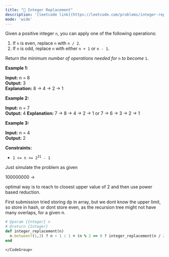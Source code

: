 ```yaml
---
title: "🧀 Integer Replacement"
description: '[leetcode link](https://leetcode.com/problems/integer-replacement/description/)'
mode: 'wide'
---
```

<Tabs>
  <Tab title="Question" icon="circle-question" iconType="regular">
    <Card>
      <p>Given a positive integer <code>n</code>,&nbsp;you can apply one of the following&nbsp;operations:</p>  <ol>  <li>If <code>n</code> is even, replace <code>n</code> with <code>n / 2</code>.</li>  <li>If <code>n</code> is odd, replace <code>n</code> with either <code>n + 1</code> or <code>n - 1</code>.</li> </ol>  <p>Return <em>the minimum number of operations needed for</em> <code>n</code> <em>to become</em> <code>1</code>.</p>   <p><strong class="example">Example 1:</strong></p>   <strong>Input:</strong> n = 8 <br/> <strong>Output:</strong> 3 <br/> <strong>Explanation:</strong> 8 -&gt; 4 -&gt; 2 -&gt; 1   <p><strong class="example">Example 2:</strong></p>   <strong>Input:</strong> n = 7 <br/> <strong>Output:</strong> 4 <strong>Explanation: </strong>7 -&gt; 8 -&gt; 4 -&gt; 2 -&gt; 1 or 7 -&gt; 6 -&gt; 3 -&gt; 2 -&gt; 1   <p><strong class="example">Example 3:</strong></p>   <strong>Input:</strong> n = 4 <br/> <strong>Output:</strong> 2    <p><strong>Constraints:</strong></p>  <ul>  <li><code>1 &lt;= n &lt;= 2<sup>31</sup> - 1</code></li> </ul> 
    </Card>
  </Tab>
  <Tab title="Solution" icon="lightbulb" iconType="regular" >
    <Card>
      Just simulate the problem as given

100000000 -&gt; 

optimal way is to reach to closest upper value of 2 and then use power based reduction.

First submission tried storing dp in array, but we dont know the upper limit, so store in hash, or dont store even, as the recursion tree might not have many overlaps, for a given n.
</Card>
  <Expandable title="code">
    <CodeGroup dropdown>
```ruby title="Integer Replacement" lines
# @param {Integer} n
# @return {Integer}
def integer_replacement(n)
  n.between?(1,3) ? n - 1 : 1 + (n % 2 == 0 ? integer_replacement(n / 2) : [integer_replacement(n + 1), integer_replacement(n - 1)].min)
end
```
    </CodeGroup>
  </Expandable>
  </Tab>
</Tabs>